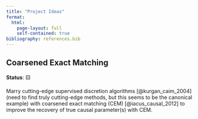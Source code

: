 ```yaml
---
title: "Project Ideas"
format:
  html:
    page-layout: full
    self-contained: true
bibliography: references.bib
---
```


## Coarsened Exact Matching
**Status**: 🟨

Marry cutting-edge supervised discretion algorithms [@kurgan_caim_2004]
(need to find truly cutting-edge methods, but this seems to be the canonical
example) with coarsened exact matching (CEM) [@iacus_causal_2012] to improve
the recovery of true causal parameter(s) with CEM.